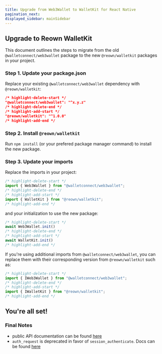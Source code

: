 ```yaml
---
title: Upgrade from Web3Wallet to WalletKit for React Native
pagination_next: 
displayed_sidebar: mainSidebar
---
```



## Upgrade to Reown WalletKit

This document outlines the steps to migrate from the old `@walletconnect/web3wallet` package to the new `@reown/walletkit` packages in your project.

### Step 1. Update your package.json

Replace your existing `@walletconnect/web3wallet` dependency with `@reown/walletkit`:

```json
/* highlight-delete-start */
"@walletconnect/web3wallet": "^x.y.z"
/* highlight-delete-end */
/* highlight-add-start */
"@reown/walletkit": "^1.0.0"
/* highlight-add-end */
```

### Step 2. Install `@reown/walletkit`

Run `npm install` (or your prefered package manager command) to install the new package.

### Step 3. Update your imports

Replace the imports in your project:

```javascript
/* highlight-delete-start */
import { Web3Wallet } from "@walletconnect/web3wallet";
/* highlight-delete-end */
/* highlight-add-start */
import { WalletKit } from "@reown/walletkit";
/* highlight-add-end */
```
and your initialization to use the new package:
```javascript
/* highlight-delete-start */
await Web3Wallet.init()
/* highlight-delete-end */
/* highlight-add-start */
await WalletKit.init()
/* highlight-add-end */
```


If you're using additional imports from `@walletconnect/web3wallet`, you can replace them with their corresponding version from `@reown/walletkit` such as:
```javascript
/* highlight-delete-start */
import { IWeb3Wallet } from "@walletconnect/web3wallet";
/* highlight-delete-end */
/* highlight-add-start */
import { IWalletKit } from "@reown/walletkit";
/* highlight-add-end */
```


## You're all set!

### Final Notes 
+ public API documentation can be found [here](/walletkit/web/usage)
+ `auth_request` is deprecated in favor of `session_authenticate`. Docs can be found [here](/walletkit/web/one-click-auth)
